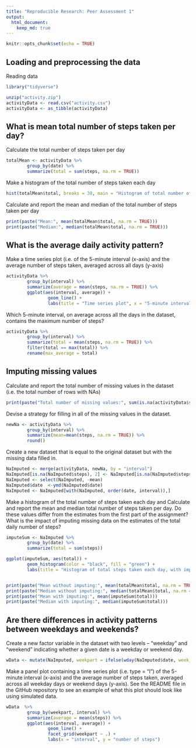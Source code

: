 ```yaml
---
title: "Reproducible Research: Peer Assessment 1"
output: 
  html_document:
    keep_md: true
---
```

```r
knitr::opts_chunk$set(echo = TRUE)
```

## Loading and preprocessing the data
Reading data
  
```r
library("tidyverse")

unzip("activity.zip")
activityData <- read.csv("activity.csv")
activityData <- as_tibble(activityData)
```

## What is mean total number of steps taken per day?
  
  Calculate the total number of steps taken per day
    
```r
totalMean <- activityData %>%
        group_by(date) %>%
        summarize(total = sum(steps, na.rm = TRUE))
```
  
  Make a histogram of the total number of steps taken each day
  
```r
hist(totalMean$total, breaks = 30, main = "Histogram of total number of stpes taken each day", xlab = "Total steps")
```
    
  Calculate and report the mean and median of the total number of steps taken per day
    
```r
print(paste("Mean:", mean(totalMean$total, na.rm = TRUE)))
print(paste("Median:", median(totalMean$total, na.rm = TRUE)))
```

## What is the average daily activity pattern?
  
Make a time series plot (i.e.  of the 5-minute interval (x-axis) and the average number of steps taken, averaged across all days (y-axis)  
  
```r
activityData %>%
        group_by(interval) %>%
        summarize(average = mean(steps, na.rm = TRUE)) %>%
        ggplot(aes(interval, average)) +
                geom_line() +
                labs(title = "Time series plot", x = "5-minute intervals", y = "Average steps taken")
```
    
  Which 5-minute interval, on average across all the days in the dataset, contains the maximum number of steps?
    
```r
activityData %>%
        group_by(interval) %>%
        summarize(total = mean(steps, na.rm = TRUE)) %>%
        filter(total == max(total)) %>%
        rename(max_average = total)
```
## Imputing missing values
  
  Calculate and report the total number of missing values in the dataset (i.e. the total number of rows with NAs)  
  
```r
print(paste("Total number of missing values:", sum(is.na(activityData$steps))))

```
  Devise a strategy for filling in all of the missing values in the dataset.
```r
newNa <- activityData %>% 
        group_by(interval) %>%
        summarize(mean=mean(steps, na.rm = TRUE)) %>%
        round()
```
  
  Create a new dataset that is equal to the original dataset but with the missing data filled in.
  
```r
NaImputed <- merge(activityData, newNa, by = "interval")
NaImputed[is.na(NaImputed$steps), 2] <- NaImputed[is.na(NaImputed$steps), 4]
NaImputed <- select(NaImputed, -mean)
NaImputed$date  <-ymd(NaImputed$date)
NaImputed <- NaImputed[with(NaImputed, order(date, interval)),]
```

Make a histogram of the total number of steps taken each day and Calculate and report the mean and median total number of steps taken per day. Do these values differ from the estimates from the first part of the assignment? What is the impact of imputing missing data on the estimates of the total daily number of steps?

```r
imputeSum <- NaImputed %>%
        group_by(date) %>%
        summarize(total = sum(steps))

ggplot(imputeSum, aes(total)) +
        geom_histogram(color = "black", fill = "green") +
        labs(title = "Histogram of total steps taken each day, with imputing NAs", x = "Number of steps", y = "Frequency")


print(paste("Mean without imputing:", mean(totalMean$total, na.rm = TRUE)))
print(paste("Median without imputing:", median(totalMean$total, na.rm = TRUE)))
print(paste("Mean with imputing:", mean(imputeSum$total)))
print(paste("Median with imputing:", median(imputeSum$total)))
```
  
## Are there differences in activity patterns between weekdays and weekends?

Create a new factor variable in the dataset with two levels – “weekday” and “weekend” indicating whether a given date is a weekday or weekend day.
  
```r
wData <- mutate(NaImputed, weekpart = ifelse(wday(NaImputed$date, week_start = 1) %in% c(6,7), "weekend", "weekday"))
```

Make a panel plot containing a time series plot (i.e. type = "l") of the 5-minute interval (x-axis) and the average number of steps taken, averaged across all weekday days or weekend days (y-axis). See the README file in the GitHub repository to see an example of what this plot should look like using simulated data.
  
```r
wData  %>% 
        group_by(weekpart, interval) %>%
        summarize(average = mean(steps)) %>%
        ggplot(aes(interval, average)) +
                geom_line() +
                facet_grid(weekpart ~ .) +
                labs(x = "interval", y = "number of steps")
```











